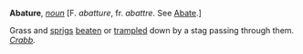 '''Abature''', ''[[noun (part of speech)|noun]]'' [F. ''abatture'', fr. ''abattre''. See [[Abate]].]

Grass and [[sprigs]] [[beaten]] or [[trampled]] down by a stag passing through them. ''[[Crabb (source)|Crabb]].''